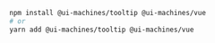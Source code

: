 ```bash
npm install @ui-machines/tooltip @ui-machines/vue
# or
yarn add @ui-machines/tooltip @ui-machines/vue
```
